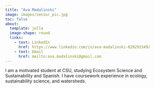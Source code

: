 ```yaml
---
title: "Ava Madalinski"
image: images/senior_pic.jpg
toc: false
about: 
  template: jolla
  image-shape: round
  links: 
    - text: LinkedIn
      href: https://www.linkedin.com/in/ava-madalinski-029293349/
    - text: Email
      href: mailto:ava.madalinski@gmail.com
---
```


I am a motivated student at CSU, studying Ecosystem Science and Sustainability and Spanish. I have coursework experience in ecology, sustainability science, and watersheds.
